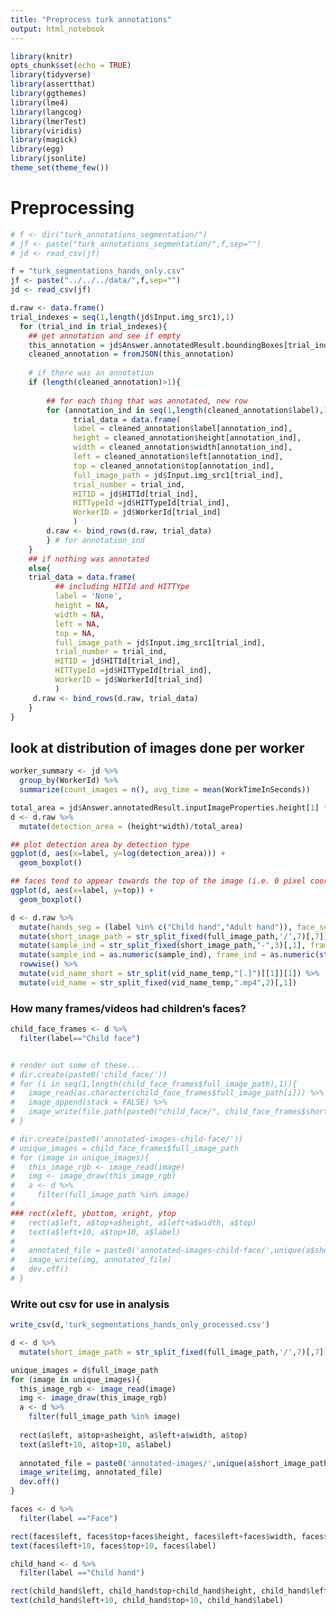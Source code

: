 ```yaml
---
title: "Preprocess turk annotations"
output: html_notebook
---
```



```r
library(knitr)
opts_chunk$set(echo = TRUE)
library(tidyverse)
library(assertthat)
library(ggthemes)
library(lme4)
library(langcog)
library(lmerTest)
library(viridis)
library(magick)
library(egg)
library(jsonlite)
theme_set(theme_few())
```


# Preprocessing

```r
# f <- dir("turk_annotations_segmentation/")
# jf <- paste("turk_annotations_segmentation/",f,sep="")
# jd <- read_csv(jf)

f = "turk_segmentations_hands_only.csv"
jf <- paste("../../../data/",f,sep="")
jd <- read_csv(jf)

d.raw <- data.frame()
trial_indexes = seq(1,length(jd$Input.img_src1),1)
  for (trial_ind in trial_indexes){
    ## get annotation and see if empty
    this_annotation = jd$Answer.annotatedResult.boundingBoxes[trial_ind]
    cleaned_annotation = fromJSON(this_annotation)
    
    # if there was an annotation
    if (length(cleaned_annotation)>1){
        
        ## for each thing that was annotated, new row
        for (annotation_ind in seq(1,length(cleaned_annotation$label),1)){
              trial_data = data.frame(
              label = cleaned_annotation$label[annotation_ind],
              height = cleaned_annotation$height[annotation_ind],
              width = cleaned_annotation$width[annotation_ind],
              left = cleaned_annotation$left[annotation_ind],
              top = cleaned_annotation$top[annotation_ind],
              full_image_path = jd$Input.img_src1[trial_ind],
              trial_number = trial_ind,
              HITID = jd$HITId[trial_ind],
              HITTypeId =jd$HITTypeId[trial_ind],
              WorkerID = jd$WorkerId[trial_ind]
              )
        d.raw <- bind_rows(d.raw, trial_data)
        } # for annotation_ind
    } 
    ## if nothing was annotated
    else{
    trial_data = data.frame(
          ## including HITId and HITTYpe
          label = 'None',
          height = NA,
          width = NA,
          left = NA,
          top = NA,
          full_image_path = jd$Input.img_src1[trial_ind],
          trial_number = trial_ind,
          HITID = jd$HITId[trial_ind],
          HITTypeId =jd$HITTypeId[trial_ind],
          WorkerID = jd$WorkerId[trial_ind]
          )
     d.raw <- bind_rows(d.raw, trial_data)
    }
}
```

## look at distribution of images done per worker
```r
worker_summary <- jd %>%
  group_by(WorkerId) %>%
  summarize(count_images = n(), avg_time = mean(WorkTimeInSeconds))
```


```r
total_area = jd$Answer.annotatedResult.inputImageProperties.height[1] * jd$Answer.annotatedResult.inputImageProperties.width[1]
d <- d.raw %>%
  mutate(detection_area = (height*width)/total_area)

## plot detection area by detection type
ggplot(d, aes(x=label, y=log(detection_area))) +
  geom_boxplot()

## faces tend to appear towards the top of the image (i.e. 0 pixel coordinates, or upper visual field)
ggplot(d, aes(x=label, y=top)) +
  geom_boxplot()


```



```r

d <- d.raw %>%
  mutate(hands_seg = (label %in% c("Child hand","Adult hand")), face_seg = (label == "Adult Face")) %>%
  mutate(short_image_path = str_split_fixed(full_image_path,'/',7)[,7]) %>%
  mutate(sample_ind = str_split_fixed(short_image_path,"-",3)[,1], frame_ind_temp = str_split_fixed(short_image_path,"-",3)[,3], vid_name_temp = str_split_fixed(short_image_path,"-",3)[,2]) %>%
  mutate(sample_ind = as.numeric(sample_ind), frame_ind = as.numeric(str_split_fixed(frame_ind_temp,".jpg",3)[,1])) %>%
  rowwise() %>%
  mutate(vid_name_short = str_split(vid_name_temp,"[.]")[[1]][1]) %>%
  mutate(vid_name = str_split_fixed(vid_name_temp,".mp4",2)[,1]) 
```


### How many frames/videos had children's faces?
```r
child_face_frames <- d %>%
  filter(label=="Child face")


# render out some of these...
# dir.create(paste0('child_face/'))
# for (i in seq(1,length(child_face_frames$full_image_path),1)){
#   image_read(as.character(child_face_frames$full_image_path[i])) %>%
#   image_append(stack = FALSE) %>%
#   image_write(file.path(paste0("child_face/", child_face_frames$short_image_path[i])))
# }

# dir.create(paste0('annotated-images-child-face/'))
# unique_images = child_face_frames$full_image_path
# for (image in unique_images){
#   this_image_rgb <- image_read(image)
#   img <- image_draw(this_image_rgb)
#   a <- d %>%
#     filter(full_image_path %in% image) 
#   
### rect(xleft, ybottom, xright, ytop
#   rect(a$left, a$top+a$height, a$left+a$width, a$top)
#   text(a$left+10, a$top+10, a$label)
#   
#   annotated_file = paste0('annotated-images-child-face/',unique(a$short_image_path), 'turk-annotated.jpg')
#   image_write(img, annotated_file)
#   dev.off()
# }

```

### Write out csv for use in analysis
```r
write_csv(d,'turk_segmentations_hands_only_processed.csv')
```

```r
d <- d %>%
  mutate(short_image_path = str_split_fixed(full_image_path,'/',7)[,7])
```

```r

unique_images = d$full_image_path
for (image in unique_images){
  this_image_rgb <- image_read(image)
  img <- image_draw(this_image_rgb)
  a <- d %>%
    filter(full_image_path %in% image) 
  
  rect(a$left, a$top+a$height, a$left+a$width, a$top)
  text(a$left+10, a$top+10, a$label)
   
  annotated_file = paste0('annotated-images/',unique(a$short_image_path), 'turk-annotated.jpg')
  image_write(img, annotated_file)
  dev.off()
}

```

```r
faces <- d %>%
  filter(label =="Face") 

rect(faces$left, faces$top+faces$height, faces$left+faces$width, faces$top)
text(faces$left+10, faces$top+10, faces$label)
```

```r
child_hand <- d %>%
  filter(label =="Child hand") 

rect(child_hand$left, child_hand$top+child_hand$height, child_hand$left+child_hand$width, child_hand$top)
text(child_hand$left+10, child_hand$top+10, child_hand$label)



```

